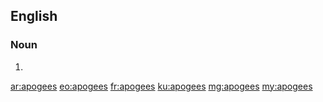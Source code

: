 ==English==

===Noun===
{{head|en}}

# {{plural of|apogee}}

[[ar:apogees]]
[[eo:apogees]]
[[fr:apogees]]
[[ku:apogees]]
[[mg:apogees]]
[[my:apogees]]